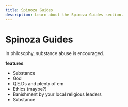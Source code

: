 ---
title: Spinoza Guides
description: Learn about the Spinoza Guides section.
---

# Spinoza Guides

In philosophy, substance abuse is encouraged.

**features**

- Substance
- God
- Q.E.Ds and plenty of em
- Ethics (maybe?)
- Banishment by your local religious leaders
- Substance

